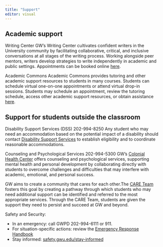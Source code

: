 ```yaml
---
title: "Support"
editor: visual
---
```


## Academic support

Writing Center GW's Writing Center cultivates confident writers in the
University community by facilitating collaborative, critical, and
inclusive conversations at all stages of the writing process. Working
alongside peer mentors, writers develop strategies to write
independently in academic and public settings. Appointments can be
booked online [here](https://writingcenter.gwu.edu/appointments).

Academic Commons Academic Commons provides tutoring and other academic
support resources to students in many courses. Students can schedule
virtual one-on-one appointments or attend virtual drop-in sessions.
Students may schedule an appointment, review the tutoring schedule,
access other academic support resources, or obtain assistance
[here](https://academiccommons.gwu.edu).

## Support for students outside the classroom

Disability Support Services (DSS) 202-994-8250 Any student who may need
an accommodation based on the potential impact of a disability should
contact [Disability Support Services](https://disabilitysupport.gwu.edu)
to establish eligibility and to coordinate reasonable accommodations.

Counseling and Psychological Services 202-994-5300 GW's [Colonial Health
Center](https://healthcenter.gwu.edu/counseling-and-psychological-services)
offers counseling and psychological services, supporting mental health
and personal development by collaborating directly with students to
overcome challenges and difficulties that may interfere with academic,
emotional, and personal success.

GW aims to create a community that cares for each other.The [CARE
Team](https://studentlife.gwu.edu/care-team) fosters this goal by
creating a pathway through which students who may need additional
support can be identified and referred to the most appropriate services.
Through the CARE Team, students are given the support they need to
persist and succeed at GW and beyond.

Safety and Security:

-   In an emergency: call GWPD 202-994-6111 or 911.
-   For situation-specific actions: review the [Emergency Response
    Handbook](https://safety.gwu.edu/emergency-response-handbook)
-   Stay informed:
    [safety.gwu.edu/stay-informed](https://safety.gwu.edu/stay-informed)
